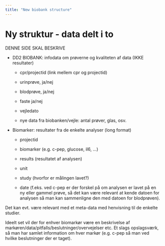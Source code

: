```yaml
---
title: "New biobank structure"
---
```



# Ny struktur - data delt i to

DENNE SIDE SKAL BESKRIVE

-   DD2 BIOBANK: infodata om prøverne og kvaliteten af data (IKKE resultater)

    -   cpr/projectid (link mellem cpr og projectid)

    -   urinprøve, ja/nej

    -   blodprøve, ja/nej

    -   faste ja/nej

    -   vejledato

    -   nye data fra biobanken/vejle: antal prøver, glas, osv.

-   Biomarker: resultater fra de enkelte analyser (long format)

    -   projectid

    -   biomarker (e.g. c-pep, glucose, il6, ...)

    -   results (resultatet af analysen)

    -   unit

    -   study (hvorfor er målingen lavet?)

    -   date (f.eks. ved c-pep er der forskel på om analysen er lavet på en ny eller gammel prøve, så det kan være relevant at kende datoen for analysen så man kan sammenligne den med datoen for blodprøven).

Det kan evt. være relevant med et meta-data med henvisning til de enkelte studier.

Ideelt set vil der for enhver biomarkør være en beskrivelse af markøren/data/pitfalls/beslutninger/overvejelser etc. Et slags opslagsværk, så man har samlet information om hver markør (e.g. c-pep så man ved hvilke beslutninger der er taget). 
